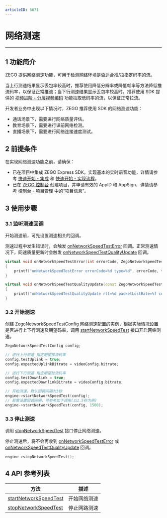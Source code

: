 ```yaml
---
articleID: 6671
---
```

# 网络测速

- - -

## 1 功能简介

ZEGO 提供网络测速功能，可用于检测网络环境是否适合推/拉指定码率的流。

当上行测速结果显示丢包率较高时，推荐使用降低分辨率或降低帧率等方法降低推流码率，以保证正常推流；当下行测速结果显示丢包率较高时，推荐使用 SDK 提供的 [视频进阶 - 分层视频编码](#4433) 功能拉取低码率的流，以保证正常拉流。

开发者业务中出现以下情况时，ZEGO 推荐使用 SDK 的网络测速功能：

- 通话场景下，需要进行网络质量评估。
- 教育场景下，需要进行课前网络检测。
- 直播场景下，需要进行网络连接速度测试。

## 2 前提条件

在实现网络测速功能之前，请确保：

- 已在项目中集成 ZEGO Express SDK，实现基本的实时语音功能，详情请参考 [快速开始 - 集成](!ExpressAudioSDK-Integration/SDK_Integration) 和 [快速开始 - 实现流程](!ExpressAudioSDK-Integration/Solution_Implementation)。
- 已在 [ZEGO 控制台](https://console.zego.im) 创建项目，并申请有效的 AppID 和 AppSign，详情请参考 [控制台 - 项目管理](#12107) 中的“项目信息”。


## 3 使用步骤

### 3.1 监听测速回调

开始测速前，可先设置测速相关的回调。

测速过程中发生错误时，会触发 [onNetworkSpeedTestError](/zh/api?doc=Express_Video_SDK_API~CPP_windows~class~zego-express-i-zego-event-handler#on-network-speed-test-error) 回调。正常测速情况下，网速质量更新时会触发 [onNetworkSpeedTestQualityUpdate](/zh/api?doc=Express_Video_SDK_API~CPP_windows~class~zego-express-i-zego-event-handler#on-network-speed-test-quality-update) 回调。

```C++
virtual void onNetworkSpeedTestError(int errorCode, ZegoNetworkSpeedTestType type)
{
    printf("onNetworkSpeedTestError errorCode=%d type=%d", errorCode, type);
}

virtual void onNetworkSpeedTestQualityUpdate(const ZegoNetworkSpeedTestQuality& quality, ZegoNetworkSpeedTestType type)
{
    printf("onNetworkSpeedTestQualityUpdate rtt=%d packetLostRate=%f connectCost=%d type=%d", quality.rtt, quality.packetLostRate, quality.connectCost, type);
}
```

### 3.2 开始测速

创建 [ZegoNetworkSpeedTestConfig](/zh/api?doc=Express_Video_SDK_API~CPP_windows~struct~zego-express-zego-network-speed-test-config) 网络测速配置的实例，根据实际情况设置是否进行上下行测速及期望码率，调用 [startNetworkSpeedTest](/zh/api?doc=Express_Video_SDK_API~CPP_windows~class~zego-express-i-zego-express-engine#start-network-speed-test) 接口开启网络测速。

```C++
ZegoNetworkSpeedTestConfig config;

// 进行上行测速 指定期望推流码率
config.testUplink = true;
config.expectedUplinkBitrate = videoConfig.bitrate;

// 进行下行测速 指定期望拉流码率
config.testDownlink = true;
config.expectedDownlinkBitrate = videoConfig.bitrate;

// 开始测速，默认回调间隔为3秒
engine->startNetworkSpeedTest(config);
// 若需设置回调间隔，可参考如下调用(以1.5秒为例)
engine->startNetworkSpeedTest(config, 1500);
```

### 3.3 停止测速

调用 [stopNetworkSpeedTest](/zh/api?doc=Express_Video_SDK_API~CPP~class~zego-express-i-zego-express-engine#stop-network-speed-test) 接口停止网络测速。

停止测速后，将不会再收到 [onNetworkSpeedTestError](/zh/api?doc=Express_Video_SDK_API~CPP_windows~class~zego-express-i-zego-event-handler#on-network-speed-test-error) 或 [onNetworkSpeedTestQualityUpdate](/zh/api?doc=Express_Video_SDK_API~CPP_windows~class~zego-express-i-zego-event-handler#on-network-speed-test-quality-update) 回调。

```C++
engine->stopNetworkSpeedTest();
```

## 4 API 参考列表

| 方法         | 描述     |
| ----------- | ------- |
| [startNetworkSpeedTest ](/zh/api?doc=Express_Video_SDK_API~CPP~class~zego-express-i-zego-express-engine#start-network-speed-test) | 开始网络测速 |
| [stopNetworkSpeedTest ](/zh/api?doc=Express_Video_SDK_API~CPP~class~zego-express-i-zego-express-engine#stop-network-speed-test) | 停止网路测速 |

